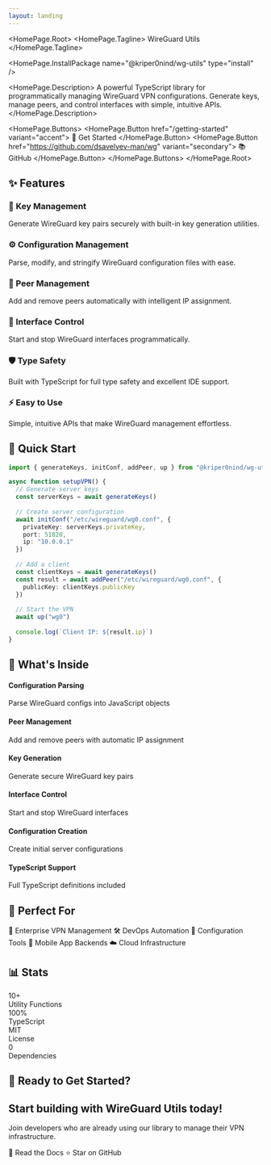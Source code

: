 ```yaml
---
layout: landing
---
```



<HomePage.Root>
  <HomePage.Tagline>
    WireGuard Utils
  </HomePage.Tagline>
  
  <HomePage.InstallPackage name="@kriper0nind/wg-utils" type="install" />
  
  <HomePage.Description>
    A powerful TypeScript library for programmatically managing WireGuard VPN configurations. 
    Generate keys, manage peers, and control interfaces with simple, intuitive APIs.
  </HomePage.Description>
  
  <HomePage.Buttons>
    <HomePage.Button href="/getting-started" variant="accent">
      🚀 Get Started
    </HomePage.Button>
    <HomePage.Button href="https://github.com/dsavelyev-man/wg" variant="secondary">
      📚 GitHub
    </HomePage.Button>
  </HomePage.Buttons>
</HomePage.Root>

## ✨ Features

<div style={{ display: 'grid', gridTemplateColumns: 'repeat(auto-fit, minmax(300px, 1fr))', gap: '2rem', margin: '2rem 0' }}>

<div style={{ padding: '1.5rem', borderRadius: '12px', background: 'linear-gradient(135deg, #f093fb 0%, #f5576c 100%)', color: 'white', boxShadow: '0 8px 32px rgba(0,0,0,0.1)' }}>
  <h3 style={{ margin: '0 0 1rem 0', fontSize: '1.25rem', fontWeight: '600' }}>🔑 Key Management</h3>
  <p style={{ margin: '0', opacity: '0.9' }}>Generate WireGuard key pairs securely with built-in key generation utilities.</p>
</div>

<div style={{ padding: '1.5rem', borderRadius: '12px', background: 'linear-gradient(135deg, #4facfe 0%, #00f2fe 100%)', color: 'white', boxShadow: '0 8px 32px rgba(0,0,0,0.1)' }}>
  <h3 style={{ margin: '0 0 1rem 0', fontSize: '1.25rem', fontWeight: '600' }}>⚙️ Configuration Management</h3>
  <p style={{ margin: '0', opacity: '0.9' }}>Parse, modify, and stringify WireGuard configuration files with ease.</p>
</div>

<div style={{ padding: '1.5rem', borderRadius: '12px', background: 'linear-gradient(135deg, #43e97b 0%, #38f9d7 100%)', color: 'white', boxShadow: '0 8px 32px rgba(0,0,0,0.1)' }}>
  <h3 style={{ margin: '0 0 1rem 0', fontSize: '1.25rem', fontWeight: '600' }}>👥 Peer Management</h3>
  <p style={{ margin: '0', opacity: '0.9' }}>Add and remove peers automatically with intelligent IP assignment.</p>
</div>

<div style={{ padding: '1.5rem', borderRadius: '12px', background: 'linear-gradient(135deg, #fa709a 0%, #fee140 100%)', color: 'white', boxShadow: '0 8px 32px rgba(0,0,0,0.1)' }}>
  <h3 style={{ margin: '0 0 1rem 0', fontSize: '1.25rem', fontWeight: '600' }}>🔌 Interface Control</h3>
  <p style={{ margin: '0', opacity: '0.9' }}>Start and stop WireGuard interfaces programmatically.</p>
</div>

<div style={{ padding: '1.5rem', borderRadius: '12px', background: 'linear-gradient(135deg, #a8edea 0%, #fed6e3 100%)', color: '#333', boxShadow: '0 8px 32px rgba(0,0,0,0.1)' }}>
  <h3 style={{ margin: '0 0 1rem 0', fontSize: '1.25rem', fontWeight: '600' }}>🛡️ Type Safety</h3>
  <p style={{ margin: '0', opacity: '0.8' }}>Built with TypeScript for full type safety and excellent IDE support.</p>
</div>

<div style={{ padding: '1.5rem', borderRadius: '12px', background: 'linear-gradient(135deg, #ffecd2 0%, #fcb69f 100%)', color: '#333', boxShadow: '0 8px 32px rgba(0,0,0,0.1)' }}>
  <h3 style={{ margin: '0 0 1rem 0', fontSize: '1.25rem', fontWeight: '600' }}>⚡ Easy to Use</h3>
  <p style={{ margin: '0', opacity: '0.8' }}>Simple, intuitive APIs that make WireGuard management effortless.</p>
</div>

</div>

## 🚀 Quick Start

```ts
import { generateKeys, initConf, addPeer, up } from "@kriper0nind/wg-utils"

async function setupVPN() {
  // Generate server keys
  const serverKeys = await generateKeys()
  
  // Create server configuration
  await initConf("/etc/wireguard/wg0.conf", {
    privateKey: serverKeys.privateKey,
    port: 51820,
    ip: "10.0.0.1"
  })
  
  // Add a client
  const clientKeys = await generateKeys()
  const result = await addPeer("/etc/wireguard/wg0.conf", {
    publicKey: clientKeys.publicKey
  })
  
  // Start the VPN
  await up("wg0")
  
  console.log(`Client IP: ${result.ip}`)
}
```

## 📖 What's Inside

<div style={{ display: 'grid', gridTemplateColumns: 'repeat(auto-fit, minmax(250px, 1fr))', gap: '1.5rem', margin: '2rem 0' }}>

<div style={{ padding: '1rem', border: '1px solid #e2e8f0', borderRadius: '8px', backgroundColor: '#f8fafc' }}>
  <h4 style={{ margin: '0 0 0.5rem 0', fontWeight: '600', color: '#2d3748' }}>Configuration Parsing</h4>
  <p style={{ margin: '0', color: '#718096', fontSize: '0.9rem' }}>Parse WireGuard configs into JavaScript objects</p>
</div>

<div style={{ padding: '1rem', border: '1px solid #e2e8f0', borderRadius: '8px', backgroundColor: '#f8fafc' }}>
  <h4 style={{ margin: '0 0 0.5rem 0', fontWeight: '600', color: '#2d3748' }}>Peer Management</h4>
  <p style={{ margin: '0', color: '#718096', fontSize: '0.9rem' }}>Add and remove peers with automatic IP assignment</p>
</div>

<div style={{ padding: '1rem', border: '1px solid #e2e8f0', borderRadius: '8px', backgroundColor: '#f8fafc' }}>
  <h4 style={{ margin: '0 0 0.5rem 0', fontWeight: '600', color: '#2d3748' }}>Key Generation</h4>
  <p style={{ margin: '0', color: '#718096', fontSize: '0.9rem' }}>Generate secure WireGuard key pairs</p>
</div>

<div style={{ padding: '1rem', border: '1px solid #e2e8f0', borderRadius: '8px', backgroundColor: '#f8fafc' }}>
  <h4 style={{ margin: '0 0 0.5rem 0', fontWeight: '600', color: '#2d3748' }}>Interface Control</h4>
  <p style={{ margin: '0', color: '#718096', fontSize: '0.9rem' }}>Start and stop WireGuard interfaces</p>
</div>

<div style={{ padding: '1rem', border: '1px solid #e2e8f0', borderRadius: '8px', backgroundColor: '#f8fafc' }}>
  <h4 style={{ margin: '0 0 0.5rem 0', fontWeight: '600', color: '#2d3748' }}>Configuration Creation</h4>
  <p style={{ margin: '0', color: '#718096', fontSize: '0.9rem' }}>Create initial server configurations</p>
</div>

<div style={{ padding: '1rem', border: '1px solid #e2e8f0', borderRadius: '8px', backgroundColor: '#f8fafc' }}>
  <h4 style={{ margin: '0 0 0.5rem 0', fontWeight: '600', color: '#2d3748' }}>TypeScript Support</h4>
  <p style={{ margin: '0', color: '#718096', fontSize: '0.9rem' }}>Full TypeScript definitions included</p>
</div>

</div>

## 🎯 Perfect For

<div className="flex flex-wrap gap-3 justify-center my-6">

<span className="px-4 py-2 bg-gradient-to-r from-purple-500 to-blue-600 text-white rounded-full text-sm font-medium">
  🏢 Enterprise VPN Management
</span>

<span className="px-4 py-2 bg-gradient-to-r from-pink-500 to-red-500 text-white rounded-full text-sm font-medium">
  🛠️ DevOps Automation
</span>

<span className="px-4 py-2 bg-gradient-to-r from-blue-400 to-cyan-400 text-white rounded-full text-sm font-medium">
  🔧 Configuration Tools
</span>

<span className="px-4 py-2 bg-gradient-to-r from-green-400 to-teal-400 text-white rounded-full text-sm font-medium">
  📱 Mobile App Backends
</span>

<span className="px-4 py-2 bg-gradient-to-r from-pink-400 to-yellow-400 text-white rounded-full text-sm font-medium">
  ☁️ Cloud Infrastructure
</span>

</div>

## 📊 Stats

<div className="grid grid-cols-2 md:grid-cols-4 gap-6 my-8 text-center">

<div className="p-8 bg-gradient-to-br from-purple-500 to-blue-600 text-white rounded-2xl shadow-lg">
  <div className="text-4xl font-bold mb-2">10+</div>
  <div className="opacity-90">Utility Functions</div>
</div>

<div className="p-8 bg-gradient-to-br from-pink-500 to-red-500 text-white rounded-2xl shadow-lg">
  <div className="text-4xl font-bold mb-2">100%</div>
  <div className="opacity-90">TypeScript</div>
</div>

<div className="p-8 bg-gradient-to-br from-blue-400 to-cyan-400 text-white rounded-2xl shadow-lg">
  <div className="text-4xl font-bold mb-2">MIT</div>
  <div className="opacity-90">License</div>
</div>

<div className="p-8 bg-gradient-to-br from-green-400 to-teal-400 text-white rounded-2xl shadow-lg">
  <div className="text-4xl font-bold mb-2">0</div>
  <div className="opacity-90">Dependencies</div>
</div>

</div>

## 🚀 Ready to Get Started?

<div className="text-center my-12 p-8 bg-gradient-to-br from-purple-500 to-blue-600 rounded-2xl text-white">

<h2 className="text-3xl font-bold mb-4">Start building with WireGuard Utils today!</h2>
<p className="text-lg opacity-90 mb-6">Join developers who are already using our library to manage their VPN infrastructure.</p>

<div className="flex gap-4 justify-center flex-wrap">
  <HomePage.Button href="/getting-started" variant="accent">
    📖 Read the Docs
  </HomePage.Button>
  <HomePage.Button href="https://github.com/dsavelyev-man/wg" variant="secondary">
    ⭐ Star on GitHub
  </HomePage.Button>
</div>

</div>